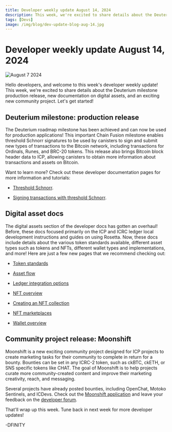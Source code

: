 ```yaml
---
title: Developer weekly update August 14, 2024
description: This week, we're excited to share details about the Deuterium milestone production release, new documentation on digital assets, and an exciting new community project.
tags: [Devs]
image: /img/blog/dev-update-blog-aug-14.jpg
---
```


# Developer weekly update August 14, 2024

![August 7 2024](../../static/img/blog/dev-update-blog-aug-14.jpg)

Hello developers, and welcome to this week's developer weekly update! This week, we're excited to share details about the Deuterium milestone production release, new documentation on digital assets, and an exciting new community project. Let's get started!

## Deuterium milestone: production release

The Deuterium roadmap milestone has been achieved and can now be used for production applications! This important Chain Fusion milestone enables threshold Schnorr signatures to be used by canisters to sign and submit new types of transactions to the Bitcoin network, including transactions for Ordinals, Runes, and BRC-20 tokens. This release also brings Bitcoin block header data to ICP, allowing canisters to obtain more information about transactions and assets on Bitcoin.

Want to learn more? Check out these developer documentation pages for more information and tutorials:

- [Threshold Schnorr](/docs/building-apps/network-features/signatures/t-schnorr).

- [Signing transactions with threshold Schnorr](/docs/building-apps/chain-fusion/bitcoin/using-btc/sign-transactions#signing-transactions-with-threshold-schnorr).

## Digital asset docs

The digital assets section of the developer docs has gotten an overhaul! Before, these docs focused primarily on the ICP and ICRC ledger local development instructions and guides on using Rosetta. Now, these docs include details about the various token standards available, different asset types such as tokens and NFTs, different wallet types and implementations, and more! Here are just a few new pages that we recommend checking out:

- [Token standards](/docs/defi/token-standards/)

- [Asset flow](/docs/defi/overview)

- [Ledger integration options](/docs/defi/token-integrations/)

- [NFT overview](/docs/defi/overview)

- [Creating an NFT collection](/docs/defi/overview)

- [NFT marketplaces](/docs/defi/overview)

- [Wallet overview](/docs/defi/overview)

## Community project release: Moonshift

Moonshift is a new exciting community project designed for ICP projects to create marketing tasks for their community to complete in return for a bounty. Bounties can be set in any ICRC-2 token, such as ckBTC, ckETH, or SNS specific tokens like CHAT. The goal of Moonshift is to help projects curate more community-created content and improve their marketing creativity, reach, and messaging.

Several projects have already posted bounties, including OpenChat, Motoko Sentinels, and ICDevs. Check out the [Moonshift application](https://www.moonshift.app/) and leave your feedback on the [developer forum](https://forum.dfinity.org/t/introducing-moonshift/34121).

That'll wrap up this week. Tune back in next week for more developer updates!

-DFINITY